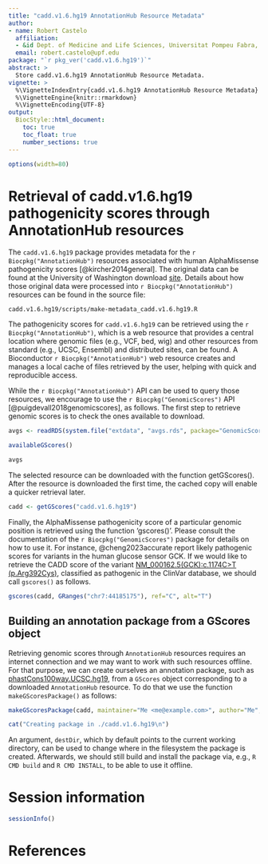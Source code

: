 ```yaml
---
title: "cadd.v1.6.hg19 AnnotationHub Resource Metadata"
author:
- name: Robert Castelo
  affiliation: 
  - &id Dept. of Medicine and Life Sciences, Universitat Pompeu Fabra, Barcelona, Spain
  email: robert.castelo@upf.edu
package: "`r pkg_ver('cadd.v1.6.hg19')`"
abstract: >
  Store cadd.v1.6.hg19 AnnotationHub Resource Metadata.
vignette: >
  %\VignetteIndexEntry{cadd.v1.6.hg19 AnnotationHub Resource Metadata}
  %\VignetteEngine{knitr::rmarkdown}
  %\VignetteEncoding{UTF-8}
output: 
  BiocStyle::html_document:
    toc: true
    toc_float: true
    number_sections: true
---
```


```r
options(width=80)
```

# Retrieval of cadd.v1.6.hg19 pathogenicity scores through AnnotationHub resources

The `cadd.v1.6.hg19` package provides metadata for the
`r Biocpkg("AnnotationHub")` resources associated with human AlphaMissense
pathogenicity scores [@kircher2014general]. The original data can be found at
the University of Washington download
[site](https://cadd.gs.washington.edu/download).
Details about how those original data were processed into
`r Biocpkg("AnnotationHub")` resources can be found in the source
file:

```
cadd.v1.6.hg19/scripts/make-metadata_cadd.v1.6.hg19.R
```

The pathogenicity scores for `cadd.v1.6.hg19` can be retrieved using
the `r Biocpkg("AnnotationHub")`,
which is a web resource that provides a central location where genomic files
(e.g., VCF, bed, wig) and other resources from standard (e.g., UCSC, Ensembl) and
distributed sites, can be found. A Bioconductor `r Biocpkg("AnnotationHub")` web
resource creates and manages a local cache of files retrieved by the user,
helping with quick and reproducible access.

While the `r Biocpkg("AnnotationHub")` API can be used to query those resources,
we encourage to use the `r Biocpkg("GenomicScores")` API
[@puigdevall2018genomicscores], as follows. The first step to retrieve genomic
scores is to check the ones available to download.

```r
avgs <- readRDS(system.file("extdata", "avgs.rds", package="GenomicScores"))
```
```r
availableGScores()
```
```r
avgs
```

The selected resource can be downloaded with the function getGScores().
After the resource is downloaded the first time, the cached copy will
enable a quicker retrieval later.

```r
cadd <- getGScores("cadd.v1.6.hg19")
```

Finally, the AlphaMissense pathogenicity score of a particular genomic position
is retrieved using the function 'gscores()'. Please consult the documentation
of the `r Biocpkg("GenomicScores")` package for details on how to use it. For
instance, @cheng2023accurate report likely pathogenic scores for variants in
the human glucose sensor GCK. If we would like to retrieve the CADD
score of the variant
[NM_000162.5(GCK):c.1174C>T (p.Arg392Cys)](https://www.ncbi.nlm.nih.gov/clinvar/variation/585909),
classified as pathogenic in the ClinVar database, we should call `gscores()`
as follows.

```r
gscores(cadd, GRanges("chr7:44185175"), ref="C", alt="T")
```

## Building an annotation package from a GScores object

Retrieving genomic scores through `AnnotationHub` resources requires an internet
connection and we may want to work with such resources offline. For that purpose,
we can create ourselves an annotation package, such as
[phastCons100way.UCSC.hg19](https://bioconductor.org/packages/phastCons100way.UCSC.hg19),
from a `GScores` object corresponding to a downloaded `AnnotationHub` resource.
To do that we use the function `makeGScoresPackage()` as follows:

```r
makeGScoresPackage(cadd, maintainer="Me <me@example.com>", author="Me", version="1.0.0")
```
```r
cat("Creating package in ./cadd.v1.6.hg19\n")
```

An argument, `destDir`, which by default points to the current working
directory, can be used to change where in the filesystem the package is created.
Afterwards, we should still build and install the package via, e.g.,
`R CMD build` and `R CMD INSTALL`, to be able to use it offline.

# Session information

```r
sessionInfo()
```

# References
